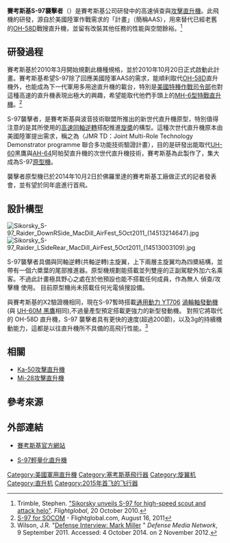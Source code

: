 {{noteTA
|G1=Aero
|G2=Military
|1=zh-hans:毫米; zh-tw:公釐; zh-hk:毫米;
|2=zh-hans:米; zh-tw:公尺; zh-hk:米;
|3=zh-hans:西科斯基; zh-tw:賽考斯基; zh-hk:賽考斯基;
|4=zh-hans:袭击者;zh-hant:突擊者式戰搜;zh-hk:襲擊者;
}}{{Redirect2|S-97|與本條目同名之其他主題|S97}}
<!-- {{Redirect|S-97||{{!}}S97}}  , en wiki, only .-->
{{軍用飛機
|名稱=S-97“襲擊者” <br>Sikorsky S-97 Raider
|圖片=[[File:Sikorsky_S-97_Raider_HeadOn_MacDill_AirFest_5Oct2011_(14676645546).jpg|200px]]
|照片說明=S-97原尺寸模型
|類型=同軸逆轉 + 推進槳[[直升機|攻擊直升機]]
|乘員=2人
|首飛=2015年5月22日<ref>http://aviationweek.com/defense/sikorsky-conducts-first-flight-s-97-helo</ref>
|生產=[[賽考斯基公司|賽考斯基公司]]
|造價=1500萬美元
|狀態=研發中
|數據=S-97
|長度= {{convert|35 |ft|m}}
|旋翼直徑=
|高度=
|旋翼面積=
|空重= {{convert|8,945 |lb|kg}}
|載重=
|貨艙容積=可載6人
|正常起飛重量=
|最大起飛重量= {{convert|11,000 |lb|kg}}
|發動機= {{tsl|en|General Electric T700|通用動力 T700|通用動力 YT706}}型發動機
|功率=2,600匹[[馬力|馬力]]（1,900[[千瓦|千瓦]]）
|燃油量=
|最大速度= {{convert|240|kn|km/h}}
|巡航速度=
|爬升率=
|實用升限= {{convert|10,000 |ft|m}}，運轉溫度{{convert|95|F| C }}
|最大升限=
|最大航程= {{convert|570|km |mi}}
|作戰半徑=
|巡航半徑=
|旋翼負荷=
|馬力重量比=
|機槍=12.7毫米（0.50吋）[[機槍|機槍]]
|機炮=
|火箭=2x 7發火箭莢艙
|飛彈=
|炸彈=
|其他=
}}
{{各地中文名
|tw= 賽考斯基S-97突擊者式戰搜直升機<ref>《[[全球防衛雜誌|全球防衛雜誌]]》 364 期，2014年12月刊{{zh-tw}}</ref>
|hk=
|cn= 西科斯基S-97“袭击者”<ref>[http://big5.chinanews.com:89/mil/2014/05-09/6154677.shtml {{zh-hant}}]{{dead link|date=2018年4月 |bot=InternetArchiveBot |fix-attempted=yes }}、[http://www.chinanews.com/mil/2014/05-09/6154677.shtml {{zh-cn}}]</ref>
|sg=
}}

'''賽考斯基S-97襲擊者'''（{{lang-en|Sikorsky S-97 Raider}}）是賽考斯基公司研發中的{{tsl|en|Gyrodyne|旋翼式螺旋機|多用途}}高速偵查與[[攻擊直升機|攻擊直升機]]。此飛機的研發，源自於美國陸軍作戰需求的「{{tsl|en|Armed Aerial Scout|武裝空中偵查}}計畫」（簡稱AAS），用來替代已經老舊的[[OH-58D|OH-58D]]戰搜直升機，並留有改裝其他任務的性能與空間餘裕。<ref name="flight">Trimble, Stephen. [http://www.flightglobal.com/articles/2010/10/20/348764/sikorsky-unveils-s-97-for-high-speed-scout-and-attack.html "Sikorsky unveils S-97 for high-speed scout and attack helo"]. ''Flightglobal'', 20 October 2010.{{en}}</ref>

==研發過程==
賽考斯基於2010年3月開始規劃此機種規格，並於2010年10月20日正式啟動此計畫。賽考斯基希望S-97除了回應美國陸軍AAS的需求，能順利取代[[OH-58D|OH-58D]]直升機外，也能成為下一代軍用多用途直升機的載台，特別是[[美國特種作戰司令部|美國特種作戰司令部]]也對這種高速的直升機表現出極大的興趣，希望能取代他們手頭上的[[MH-6直昇機|MH-6型特戰直升機]]。<ref>[http://www.flightglobal.com/news/articles/us-army-reveals-details-of-joint-multi-role-fleet-vision-360794/ S-97 for SOCOM] {{Wayback|url=http://www.flightglobal.com/news/articles/us-army-reveals-details-of-joint-multi-role-fleet-vision-360794/ |date=20181229180902 }} - Flightglobal.com, August 16, 2011</ref>

S-97襲擊者，是賽考斯基與波音技術聯盟所推出的新世代直升機原型，特別值得注意的是其所使用的[[同轴反转螺旋桨|高速同軸逆轉]]搭配推進[[螺旋槳|旋槳]]的構型。這種次世代直升機原本由美國陸軍提出需求，稱之為（JMR TD：Joint Multi-Role Technology Demonstrator programme 聯合多功能技術驗證計畫），目的是研發出能取代[[UH-60|UH-60]]黑鷹與[[AH-64|AH-64]]阿帕契直升機的次世代直升機技術，賽考斯基為此製作了{{tsl|en|Sikorsky X2|賽考斯基 X2直升機|X-2技術驗證直升機}}，集大成為S-97[[Prototype|原型機]]。

襲擊者原型機已於2014年10月2日於佛羅里達的賽考斯基工廠做正式的記者發表會，並有望於同年底進行首飛。

==設計構型==
[[File:Sikorsky_S-97_Raider_DownRSide_MacDill_AirFest_5Oct2011_(14513214647).jpg|thumb]]
[[File:Sikorsky_S-97_Raider_LSideRear_MacDill_AirFest_5Oct2011_(14513003109).jpg|thumb]]

S-97襲擊者具備與同軸逆轉(共軸逆轉)主旋翼，上下兩層主旋翼均為四槳結構，並帶有一個六槳葉的尾部推進器。原型機規劃能搭載並列雙座的正副駕駛外加六名乘客。不過此計畫極具野心之處在於他預設也能不搭載任何成員，作為無人 偵查/攻擊機 使用。
目前原型機尚未搭載任何光電偵搜設備。
 
與賽考斯基的X2驗證機相同，現在S-97暫時搭載[[General_Electric_YT700|通用動力 YT706]] [[渦輪軸發動機|渦輪軸發動機]] (與 [[UH-60_Black_Hawk|UH-60M 黑鷹]]相同),不過量產型預定搭載更強力的新型發動機。
對照它將取代的 OH-58D 直升機，S-97 襲擊者具有更快的速度(超過200節)，以及3g的持續機動能力，這都是以往直升機所不具備的高飛行性能。<ref name=wil1>Wilson, J.R. "[http://www.defensemedianetwork.com/stories/defense-interview-mark-miller/ Defense Interview: Mark Miller] {{Wayback|url=http://www.defensemedianetwork.com/stories/defense-interview-mark-miller/ |date=20121102092626 }}" ''Defense Media Network'', 9 September 2011. Accessed: 4 October 2014. on 2 November 2012.</ref>

== 相關 ==
* [[Ka-50攻擊直升機|Ka-50攻擊直升機]]
* [[Mi-28攻擊直升機|Mi-28攻擊直升機]]

==參考來源==
{{reflist|1|refs=
}}

==外部連結==
{{commonscat|Sikorsky_S-97}}
*[https://web.archive.org/web/20141009012920/http://raider.sikorsky.com/ 賽考斯基官方網站]
* {{zh icon}} [https://web.archive.org/web/20160419234942/http://news.gpwb.gov.tw/news.aspx?ydn=026dTHGgTRNpmRFEgxcbfTPjgUgRhyf92RULJg6sM8nhI8CBq%2fpTrCc7sWHUriwijBANUxMpoNqyNTt8xPunYPFPpQMapCP3SdQeEwcmVX4%3d  S-97輕量化直升機]

{{aviation lists}}
{{Sikorsky Aircraft}}

[[Category:美國軍用直升機|Category:美國軍用直升機]]
[[Category:塞考斯基飛行器|Category:塞考斯基飛行器]]
[[Category:旋翼机|Category:旋翼机]]
[[Category:直升机|Category:直升机]]
[[Category:2015年首飞的飞行器|Category:2015年首飞的飞行器]]